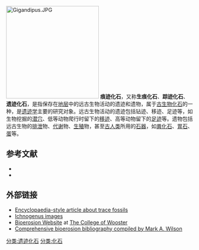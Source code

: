 {{noteTA
|T=zh-hans:遗迹化石; zh-cn:遗迹化石; zh-tw:痕跡化石;
|1=zh-hans:粪化石; zh-cn:粪化石; zh-tw:糞化石;
|3=zh-hans:粪便; zh-cn:粪便; zh-tw:糞便;
}}
{{古生物}}

[[File:Gigandipus.JPG|250px]]
'''痕迹化石'''，又称'''生痕化石'''、'''踪迹化石'''、'''遗迹化石'''，是指保存在[[地层|地层]]中的远古生物活动的遗迹和遗物，属于[[古生物|古生物]][[化石|化石]]的一种，是[[遗迹学|遗迹学]]主要的研究对象。远古生物活动的遗迹包括钻迹、移迹、足迹等，如生物挖掘的[[潜穴|潜穴]]、低等动物爬行时留下的[[移迹|移迹]]、高等动物留下的[[足迹|足迹]]等。遗物包括远古生物的[[排泄|排泄]]物、[[代谢|代谢]]物、[[生殖|生殖]]物，甚至[[古人类|古人类]]所用的[[石器|石器]]，如[[粪化石|粪化石]]、[[胃石|胃石]]、[[蛋|蛋]]等。

==参考文献==
*{{cite book zh |author=张永辂 刘冠邦 边立曾等 |title=古生物学（上册） |format=M |edition=1 |location=北京 |publisher=地质出版社 |date=1988 |pages=3 |id= ISBN 7-116-00148-4}}
*{{cite book zh |author=古生物学名词审定委员会|title=古生物学名词 |format=M |edition=2 |location=北京 |publisher=科学出版社 |date=2009 |pages=144 |id= ISBN 978-7-03-025433-7}}
== 外部链接 ==
{{commons cat|Trace fossils}}
* [https://web.archive.org/web/20090416063931/http://www.peripatus.gen.nz/paleontology/trafos.html Encyclopaedia-style article about trace fossils]
* [https://web.archive.org/web/20080914223236/http://www.envs.emory.edu/faculty/MARTIN/ichnology/images.htm Ichnogenus images]
* [https://web.archive.org/web/20121201000325/http://www3.wooster.edu/geology/bioerosion/bioerosion.html Bioerosion Website] at [[The_College_of_Wooster|The College of Wooster]]
* [https://web.archive.org/web/20090220001455/http://www.wooster.edu/geology/bioerosion/BioerosionBiblio.pdf Comprehensive bioerosion bibliography compiled by Mark A. Wilson]
{{化石}}
[[分类:遗迹化石|分类:遗迹化石]]
[[分类:化石|分类:化石]]{{Authority control}}